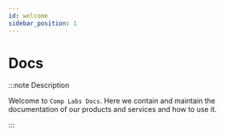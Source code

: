 ```yaml
---
id: welcome
sidebar_position: 1
---
```


# Docs

:::note Description

Welcome to `Comp Labs Docs`. Here we contain and maintain the documentation of our products and services and how to use it.

:::